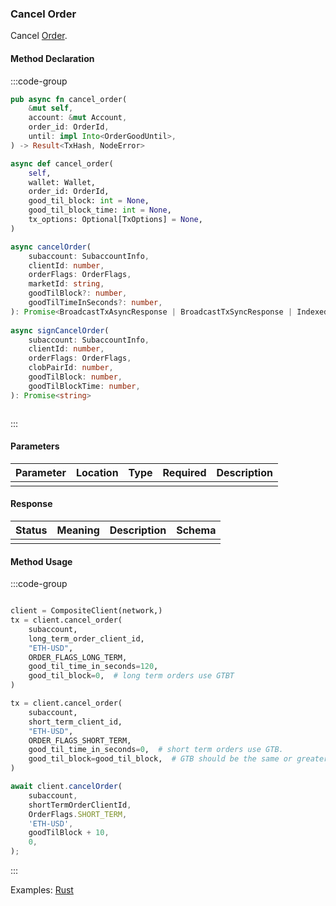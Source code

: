 ### Cancel Order

Cancel [Order].

[Order]: https://docs.rs/dydx-proto/0.2.0/x86_64-unknown-linux-gnu/dydx_proto/dydxprotocol/clob/struct.Order.html

#### Method Declaration

:::code-group

```rust [Rust]
pub async fn cancel_order(
    &mut self,
    account: &mut Account,
    order_id: OrderId,
    until: impl Into<OrderGoodUntil>,
) -> Result<TxHash, NodeError>
```

```python [Python]
async def cancel_order(
    self,
    wallet: Wallet,
    order_id: OrderId,
    good_til_block: int = None,
    good_til_block_time: int = None,
    tx_options: Optional[TxOptions] = None,
)
```

```typescript [TypeScript]
async cancelOrder(
    subaccount: SubaccountInfo,
    clientId: number,
    orderFlags: OrderFlags,
    marketId: string,
    goodTilBlock?: number,
    goodTilTimeInSeconds?: number,
): Promise<BroadcastTxAsyncResponse | BroadcastTxSyncResponse | IndexedTx>
 
async signCancelOrder(
    subaccount: SubaccountInfo,
    clientId: number,
    orderFlags: OrderFlags,
    clobPairId: number,
    goodTilBlock: number,
    goodTilBlockTime: number,
): Promise<string>
```

```url [API]

```

:::

#### Parameters

| Parameter | Location | Type  | Required | Description |
| --------- | -------- | ----- | -------- | ----------- |
|           |          |       |          |             |

#### Response

| Status | Meaning | Description | Schema |
| ------ | ------- | ----------- | ------ |
|        |         |             |        |

#### Method Usage

:::code-group

```rust [Rust]
```

```python [Python]
client = CompositeClient(network,)
tx = client.cancel_order(
    subaccount,
    long_term_order_client_id,
    "ETH-USD",
    ORDER_FLAGS_LONG_TERM,
    good_til_time_in_seconds=120,
    good_til_block=0,  # long term orders use GTBT
)

tx = client.cancel_order(
    subaccount,
    short_term_client_id,
    "ETH-USD",
    ORDER_FLAGS_SHORT_TERM,
    good_til_time_in_seconds=0,  # short term orders use GTB.
    good_til_block=good_til_block,  # GTB should be the same or greater than order to cancel
)
```

```typescript [TypeScript]
await client.cancelOrder(
    subaccount,
    shortTermOrderClientId,
    OrderFlags.SHORT_TERM,
    'ETH-USD',
    goodTilBlock + 10,
    0,
);
```

:::

Examples: [Rust]

[Rust]: https://github.com/dydxprotocol/v4-clients/blob/main/v4-client-rs/client/examples/cancel_order.rs